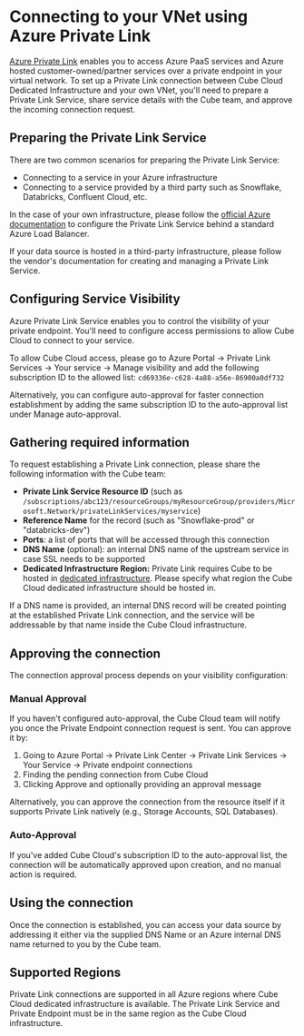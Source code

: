 # Connecting to your VNet using Azure Private Link

[Azure Private Link][azure-docs-private-link] enables you to access Azure PaaS services and Azure hosted customer-owned/partner services over a private endpoint in your virtual network.
To set up a Private Link connection between Cube Cloud Dedicated Infrastructure and your own VNet,
you'll need to prepare a Private Link Service,
share service details with the Cube team, and approve the incoming connection request.

## Preparing the Private Link Service

There are two common scenarios for preparing the Private Link Service:
- Connecting to a service in your Azure infrastructure
- Connecting to a service provided by a third party such as Snowflake, Databricks, Confluent Cloud, etc.

In the case of your own infrastructure, please follow the [official Azure documentation][azure-docs-private-link-service] to configure the Private Link Service
behind a standard Azure Load Balancer.

If your data source is hosted in a third-party infrastructure, please follow the vendor's documentation
for creating and managing a Private Link Service.

## Configuring Service Visibility

Azure Private Link Service enables you to control the visibility of your private endpoint. You'll need to configure
access permissions to allow Cube Cloud to connect to your service.

To allow Cube Cloud access, please go to <Btn>Azure Portal</Btn> -> <Btn>Private Link Services</Btn> -> <Btn>Your service</Btn> -> <Btn>Manage visibility</Btn>
and add the following subscription ID to the allowed list: `cd69336e-c628-4a88-a56e-86900a0df732`

Alternatively, you can configure auto-approval for faster connection establishment by adding the same subscription ID
to the auto-approval list under <Btn>Manage auto-approval</Btn>.

## Gathering required information

To request establishing a Private Link connection, please share the following information with the Cube team:

- **Private Link Service Resource ID** (such as `/subscriptions/abc123/resourceGroups/myResourceGroup/providers/Microsoft.Network/privateLinkServices/myservice`)
- **Reference Name** for the record (such as "Snowflake-prod" or "databricks-dev")
- **Ports**: a list of ports that will be accessed through this connection
- **DNS Name** (optional): an internal DNS name of the upstream service in case SSL needs to be supported
- **Dedicated Infrastructure Region:** Private Link requires Cube to be hosted in
    [dedicated infrastructure][dedicated-infra]. Please specify what region the Cube Cloud
    dedicated infrastructure should be hosted in.

If a DNS name is provided, an internal DNS record will be created pointing at the established Private Link
connection, and the service will be addressable by that name inside the Cube Cloud infrastructure.

## Approving the connection

The connection approval process depends on your visibility configuration:

### Manual Approval
If you haven't configured auto-approval, the Cube Cloud team will notify you once the Private Endpoint connection request is sent. You can approve it by:

1. Going to <Btn>Azure Portal</Btn> -> <Btn>Private Link Center</Btn> -> <Btn>Private Link Services</Btn> -> <Btn>Your Service</Btn> -> <Btn>Private endpoint connections</Btn>
2. Finding the pending connection from Cube Cloud
3. Clicking <Btn>Approve</Btn> and optionally providing an approval message

Alternatively, you can approve the connection from the resource itself if it supports Private Link natively (e.g., Storage Accounts, SQL Databases).

### Auto-Approval
If you've added Cube Cloud's subscription ID to the auto-approval list, the connection will be automatically approved
upon creation, and no manual action is required.

## Using the connection

Once the connection is established, you can access your data source by addressing it either via the
supplied DNS Name or an Azure internal DNS name returned to you by the Cube team.

## Supported Regions

Private Link connections are supported in all Azure regions where Cube Cloud dedicated infrastructure is available.
The Private Link Service and Private Endpoint must be in the same region as the Cube Cloud infrastructure.

[azure-docs-private-link]: https://docs.microsoft.com/azure/private-link/
[azure-docs-private-link-service]: https://docs.microsoft.com/azure/private-link/create-private-link-service-portal
[dedicated-infra]: /product/deployment/cloud/infrastructure#dedicated-infrastructure
